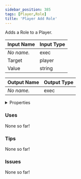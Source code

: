 ```yaml
---
sidebar_position: 385
tags: [Player,Role]
title: 'Player Add Role'
---
```


Adds a Role to a Player.




<EsbSvg />

| Input Name | Input Type |
|-----------|-----------|
| *No name.* | exec |
| Target | player |
| Value | string |

| Output Name | Output Type |
|-----------|-----------|
| *No name.* | exec |


<details>
  <summary>Properties</summary>
  <div>
    <div>
    <table>
      <thead>
        <tr>
          <th>Is beta required?</th>
          <th>❌</th>
        </tr>
        <tr>
          <th>Is this chip a trolling risk?</th>
          <th>❌</th>
        </tr>
        <tr>
          <th>Is this chip a role assignment risk?</th>
          <th>✅</th>
        </tr>
        <tr>
          <th>Chip UUID</th>
          <th>7b725036-4996-441d-ac54-91ac2c23d6b3</th>
        </tr>
      </thead>
    </table>
    </div>
  </div>
</details>

### Uses

None so far!

### Tips

None so far!

### Issues

None so far!